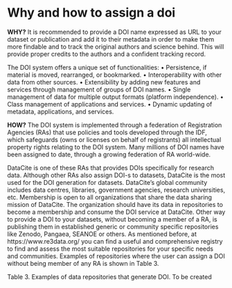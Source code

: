 # Why and how to assign a doi

**WHY?**
It is recommended to provide a DOI name expressed as URL to your dataset or publication and add it to their metadata in order to make them more findable and to track the original authors and science behind. This will provide proper credits to the authors and a confident tracking record.

The DOI system offers a unique set of functionalities: 
•	Persistence, if material is moved, rearranged, or bookmarked. 
•	Interoperability with other data from other sources. 
•	Extensibility by adding new features and services through management of groups of DOI names. 
•	Single management of data for multiple output formats (platform independence). 
•	Class management of applications and services. 
•	Dynamic updating of metadata, applications, and services. 

**HOW?**
The DOI system is implemented through a federation of Registration Agencies (RAs) that use policies and tools developed through the IDF, which safeguards (owns or licenses on behalf of registrants) all intellectual property rights relating to the DOI system. Many millions of DOI names have been assigned to date, through a growing federation of RA world-wide.

DataCite is one of these RAs that provides DOIs specifically for research data. Although other RAs also assign DOI-s to datasets, DataCite is the most used for the DOI generation for datasets. DataCite’s global community includes data centres, libraries, government agencies, research universities, etc. Membership is open to all organizations that share the data sharing mission of DataCite. The organization should have its data in repositories to become a membership and consume the DOI service at DataCite. Other way to provide a DOI to your datasets, without becoming a member of a RA, is publishing them in established generic or community specific repositories like Zenodo, Pangaea, SEANOE or others. As mentioned before, at https://www.re3data.org/ you can find a useful and comprehensive registry to find and assess the most suitable repositories for your specific needs and communities. Examples of repositories where the user can assign a DOI without being member of any RA is shown in Table 3. 

Table 3. Examples of data repositories that generate DOI. 
To be created
